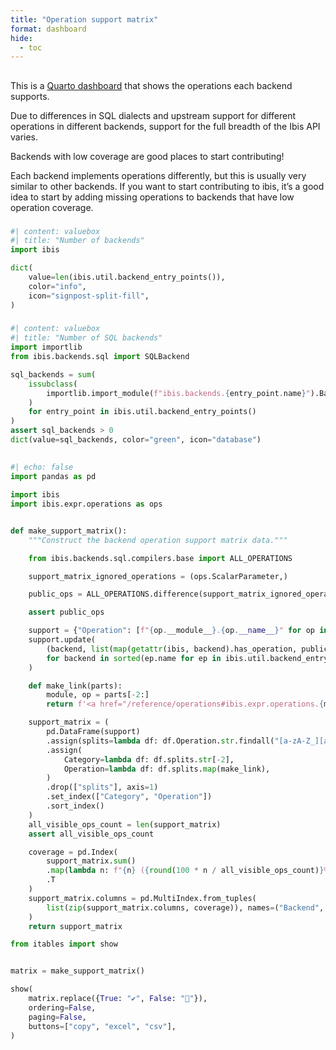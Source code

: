```yaml
---
title: "Operation support matrix"
format: dashboard
hide:
  - toc
---
```


## {height=25%}

::: {.card title="Welcome to the operation support matrix!"}

This is a [Quarto dashboard](https://quarto.org/docs/dashboards/) that shows
the operations each backend supports.

Due to differences in SQL dialects and upstream support for different
operations in different backends, support for the full breadth of the Ibis API
varies.

::: {.callout-tip}
Backends with low coverage are good places to start contributing!

Each backend implements operations differently, but this is usually very
similar to other backends. If you want to start contributing to ibis, it's
a good idea to start by adding missing operations to backends that have low
operation coverage.
:::

:::

### {width=25%}

```python
#| content: valuebox
#| title: "Number of backends"
import ibis

dict(
    value=len(ibis.util.backend_entry_points()),
    color="info",
    icon="signpost-split-fill",
)
```

### {width=25%}

```python
#| content: valuebox
#| title: "Number of SQL backends"
import importlib
from ibis.backends.sql import SQLBackend

sql_backends = sum(
    issubclass(
        importlib.import_module(f"ibis.backends.{entry_point.name}").Backend, SQLBackend
    )
    for entry_point in ibis.util.backend_entry_points()
)
assert sql_backends > 0
dict(value=sql_backends, color="green", icon="database")
```

## {height=70%}

```python
#| echo: false
import pandas as pd

import ibis
import ibis.expr.operations as ops


def make_support_matrix():
    """Construct the backend operation support matrix data."""

    from ibis.backends.sql.compilers.base import ALL_OPERATIONS

    support_matrix_ignored_operations = (ops.ScalarParameter,)

    public_ops = ALL_OPERATIONS.difference(support_matrix_ignored_operations)

    assert public_ops

    support = {"Operation": [f"{op.__module__}.{op.__name__}" for op in public_ops]}
    support.update(
        (backend, list(map(getattr(ibis, backend).has_operation, public_ops)))
        for backend in sorted(ep.name for ep in ibis.util.backend_entry_points())
    )

    def make_link(parts):
        module, op = parts[-2:]
        return f'<a href="/reference/operations#ibis.expr.operations.{module}.{op}">{op}</a>'

    support_matrix = (
        pd.DataFrame(support)
        .assign(splits=lambda df: df.Operation.str.findall("[a-zA-Z_][a-zA-Z_0-9]*"))
        .assign(
            Category=lambda df: df.splits.str[-2],
            Operation=lambda df: df.splits.map(make_link),
        )
        .drop(["splits"], axis=1)
        .set_index(["Category", "Operation"])
        .sort_index()
    )
    all_visible_ops_count = len(support_matrix)
    assert all_visible_ops_count

    coverage = pd.Index(
        support_matrix.sum()
        .map(lambda n: f"{n} ({round(100 * n / all_visible_ops_count)}%)")
        .T
    )
    support_matrix.columns = pd.MultiIndex.from_tuples(
        list(zip(support_matrix.columns, coverage)), names=("Backend", "API coverage")
    )
    return support_matrix
```

```python
from itables import show


matrix = make_support_matrix()

show(
    matrix.replace({True: "✔", False: "🚫"}),
    ordering=False,
    paging=False,
    buttons=["copy", "excel", "csv"],
)
```
